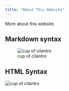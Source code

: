 ```yaml
---
title: "About This Website"
---
```


More about this website.

## Markdown syntax
![cup of cilantro](img/cilantro.jpg)


## HTML Syntax
<img src="img/cilantro.jpg" alt="cup of cilantro">
